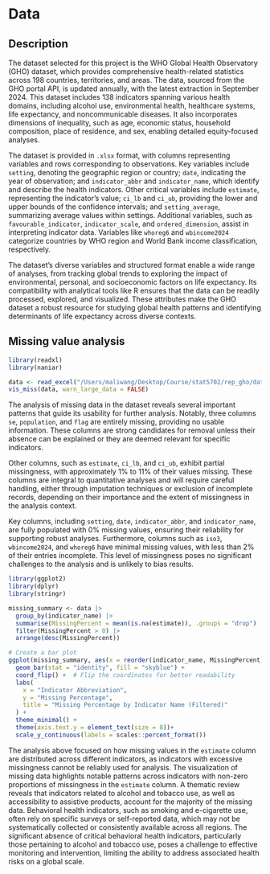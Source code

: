 # Data

## Description

The dataset selected for this project is the WHO Global Health Observatory (GHO) dataset, which provides comprehensive health-related statistics across 198 countries, territories, and areas. The data, sourced from the GHO portal API, is updated annually, with the latest extraction in September 2024. This dataset includes 138 indicators spanning various health domains, including alcohol use, environmental health, healthcare systems, life expectancy, and noncommunicable diseases. It also incorporates dimensions of inequality, such as age, economic status, household composition, place of residence, and sex, enabling detailed equity-focused analyses.

The dataset is provided in `.xlsx` format, with columns representing variables and rows corresponding to observations. Key variables include `setting`, denoting the geographic region or country; `date`, indicating the year of observation; and `indicator_abbr` and `indicator_name`, which identify and describe the health indicators. Other critical variables include `estimate`, representing the indicator's value; `ci_lb` and `ci_ub`, providing the lower and upper bounds of the confidence intervals; and `setting_average`, summarizing average values within settings. Additional variables, such as `favourable_indicator`, `indicator_scale`, and `ordered_dimension`, assist in interpreting indicator data. Variables like `whoreg6` and `wbincome2024` categorize countries by WHO region and World Bank income classification, respectively.

The dataset’s diverse variables and structured format enable a wide range of analyses, from tracking global trends to exploring the impact of environmental, personal, and socioeconomic factors on life expectancy. Its compatibility with analytical tools like R ensures that the data can be readily processed, explored, and visualized. These attributes make the GHO dataset a robust resource for studying global health patterns and identifying determinants of life expectancy across diverse contexts.

## Missing value analysis

```r
library(readxl)
library(naniar)

data <- read_excel("/Users/maliwang/Desktop/Course/stat5702/rep_gho/data.xlsx")
vis_miss(data, warn_large_data = FALSE)
```

The analysis of missing data in the dataset reveals several important patterns that guide its usability for further analysis. Notably, three columns `se`, `population`, and `flag` are entirely missing, providing no usable information. These columns are strong candidates for removal unless their absence can be explained or they are deemed relevant for specific indicators.

Other columns, such as `estimate`, `ci_lb`, and `ci_ub`, exhibit partial missingness, with approximately 1% to 11% of their values missing. These columns are integral to quantitative analyses and will require careful handling, either through imputation techniques or exclusion of incomplete records, depending on their importance and the extent of missingness in the analysis context.

Key columns, including `setting`, `date`, `indicator_abbr`, and `indicator_name`, are fully populated with 0% missing values, ensuring their reliability for supporting robust analyses. Furthermore, columns such as `iso3`, `wbincome2024`, and `whoreg6` have minimal missing values, with less than 2% of their entries incomplete. This level of missingness poses no significant challenges to the analysis and is unlikely to bias results.

```r
library(ggplot2)
library(dplyr)
library(stringr)

missing_summary <- data |>
  group_by(indicator_name) |>
  summarise(MissingPercent = mean(is.na(estimate)), .groups = "drop") |>
  filter(MissingPercent > 0) |>
  arrange(desc(MissingPercent)) 

# Create a bar plot
ggplot(missing_summary, aes(x = reorder(indicator_name, MissingPercent), y = MissingPercent)) +
  geom_bar(stat = "identity", fill = "skyblue") +
  coord_flip() +  # Flip the coordinates for better readability
  labs(
    x = "Indicator Abbreviation",
    y = "Missing Percentage",
    title = "Missing Percentage by Indicator Name (Filtered)"
  ) +
  theme_minimal() +
  theme(axis.text.y = element_text(size = 8))+
  scale_y_continuous(labels = scales::percent_format())

```

The analysis above focused on how missing values in the `estimate` column are distributed across different indicators, as indicators with excessive missingness cannot be reliably used for analysis. The visualization of missing data highlights notable patterns across indicators with non-zero proportions of missingness in the `estimate` column. A thematic review reveals that indicators related to alcohol and tobacco use, as well as accessibility to assistive products, account for the majority of the missing data. Behavioral health indicators, such as smoking and e-cigarette use, often rely on specific surveys or self-reported data, which may not be systematically collected or consistently available across all regions. The significant absence of critical behavioral health indicators, particularly those pertaining to alcohol and tobacco use, poses a challenge to effective monitoring and intervention, limiting the ability to address associated health risks on a global scale.
